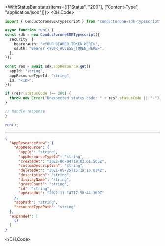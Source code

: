 

<WithStatusBar statusItems={[["Status", "200"], ["Content-Type", "application/json"]]}>
  <CH.Code>
  ```typescript Get.ts
  import { ConductoroneSDKTypescript } from "conductorone-sdk-typescript";

async function run() {
  const sdk = new ConductoroneSDKTypescript({
    security: {
      bearerAuth: "<YOUR_BEARER_TOKEN_HERE>",
      oauth: "Bearer <YOUR_ACCESS_TOKEN_HERE>",
    },
  });

  const res = await sdk.appResource.get({
    appId: "string",
    appResourceTypeId: "string",
    id: "<ID>",
  });

  if (res?.statusCode !== 200) {
    throw new Error("Unexpected status code: " + res?.statusCode || "-");
  }
  
  // handle response
}

run();
  ```
  ---

  ```json Example Response
  {
    "AppResourceView": {
      "AppResource": {
        "appId": "string",
        "appResourceTypeId": "string",
        "createdAt": "2022-06-04T19:03:01.565Z",
        "customDescription": "string",
        "deletedAt": "2021-09-25T15:30:16.034Z",
        "description": "string",
        "displayName": "string",
        "grantCount": "string",
        "id": "string",
        "updatedAt": "2022-11-14T17:50:44.109Z"
      },
      "appPath": "string",
      "resourceTypePath": "string"
    },
    "expanded": [
      {}
    ]
  }
  ```
  </CH.Code>
</WithStatusBar>

